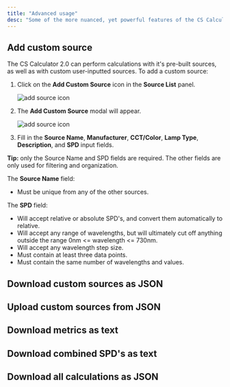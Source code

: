 ```yaml
---
title: "Advanced usage"
desc: "Some of the more nuanced, yet powerful features of the CS Calculator 2.0."
---
```


## Add custom source

The CS Calculator 2.0 can perform calculations with it's pre-built sources, as well as with custom user-inputted sources. To add a custom source:

1. Click on the **Add Custom Source** icon in the **Source List** panel.

   <Img
     src="/img/docs/cscalc/usage/advanced-usage/add-source-icon.png"
     alt="add source icon"
     width={859}
     height={448}
   />

2. The **Add Custom Source** modal will appear.

   <Img
     src="/img/docs/cscalc/usage/advanced-usage/add-custom-source-modal.png"
     alt="add source icon"
     width={812}
     height={815}
   />

3. Fill in the **Source Name**, **Manufacturer**, **CCT/Color**, **Lamp Type**, **Description**, and **SPD** input fields.

<AlertBox color="blue">
  <b>Tip:</b> only the Source Name and SPD fields are required. The other fields
  are only used for filtering and organization.
</AlertBox>

The **Source Name** field:

- Must be unique from any of the other sources.

The **SPD** field:

- Will accept relative or absolute SPD's, and convert them automatically to relative.
- Will accept any range of wavelengths, but will ultimately cut off anything outside the range 0nm <= wavelength <= 730nm.
- Will accept any wavelength step size.
- Must contain at least three data points.
- Must contain the same number of wavelengths and values.

## Download custom sources as JSON

## Upload custom sources from JSON

## Download metrics as text

## Download combined SPD's as text

## Download all calculations as JSON
